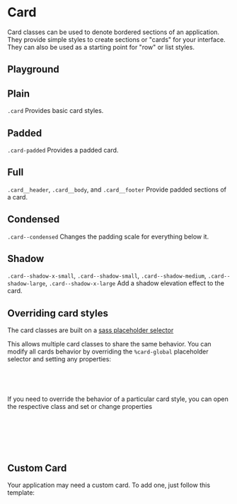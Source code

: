 
<Meta of={CardStories} />

# Card

Card classes can be used to denote bordered sections of an application. They provide simple styles to create sections or "cards" for your interface. They can also be used as a starting point for "row" or list styles.

## Playground

<Canvas of={CardStories.Plain} />
<Controls of={CardStories.Plain} />

## Plain

`.card` Provides basic card styles.

<Canvas of={CardStories.Plain} />

## Padded

`.card-padded` Provides a padded card.

<Canvas of={CardStories.Padded} />

## Full

`.card__header`, `.card__body`, and `.card__footer` Provide padded sections of a card.

<Canvas of={CardStories.Full} />

## Condensed

`.card--condensed` Changes the padding scale for everything below it.

<Canvas of={CardStories.Condensed} />

## Shadow

`.card--shadow-x-small`, `.card--shadow-small`, `.card--shadow-medium`, `.card--shadow-large`, `.card--shadow-x-large` Add a shadow elevation effect to the card.

<Canvas of={CardStories.Shadow} />

## Overriding card styles

The card classes are built on a [sass placeholder selector](https://sass-lang.com/documentation/style-rules/placeholder-selectors)

This allows multiple card classes to share the same behavior. You can modify all cards behavior by overriding the `%card-global` placeholder selector and setting any properties:

```css
%card-global {
  font-size: var(--op-font-2x-large);
}
```

If you need to override the behavior of a particular card style, you can open the respective class and set or change properties

```css
// This will only affect the card, but not card-padded
.card {
  background-color: red;
  color: white;
}
```

## Custom Card

Your application may need a custom card. To add one, just follow this template:

```css
.card-{name} {
  @extend %card-global;

  background-color:
  color:
}
```

```css
.card-purple {
  @extend %badge-global;

  border-radius: var(--op-radius-large);
  font-size: var(--op-font-2x-large);

  .card__header {
    background-color: purple;
    color: white;
  }
}
```
